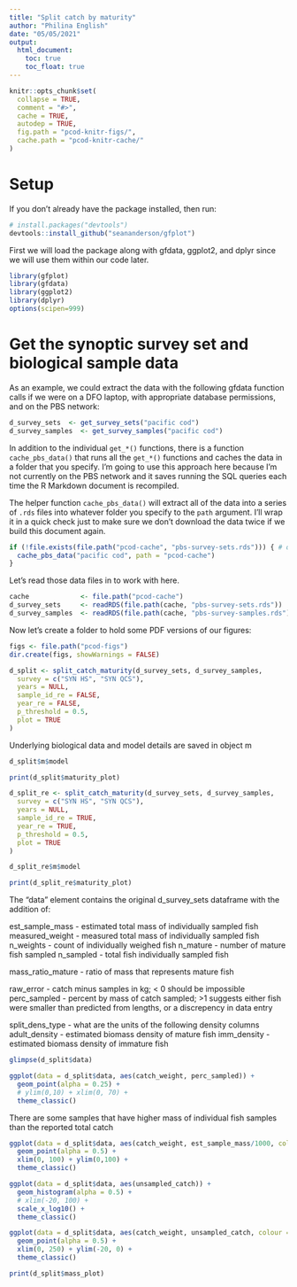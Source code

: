 ```yaml
---
title: "Split catch by maturity"
author: "Philina English"
date: "05/05/2021"
output:
  html_document:
    toc: true
    toc_float: true
---
```


```r
knitr::opts_chunk$set(
  collapse = TRUE,
  comment = "#>",
  cache = TRUE,
  autodep = TRUE,
  fig.path = "pcod-knitr-figs/",
  cache.path = "pcod-knitr-cache/"
)
```

# Setup

If you don't already have the package installed, then run:

```r
# install.packages("devtools")
devtools::install_github("seananderson/gfplot")
```

First we will load the package along with gfdata, ggplot2, and dplyr since we will use them within our code later.

```r
library(gfplot)
library(gfdata)
library(ggplot2)
library(dplyr)
options(scipen=999)
```


# Get the synoptic survey set and biological sample data 

As an example, we could extract the data with the following gfdata function calls if we were on a DFO laptop, with appropriate database permissions, and on the PBS network:


```r
d_survey_sets  <- get_survey_sets("pacific cod")
d_survey_samples  <- get_survey_samples("pacific cod")
```

In addition to the individual `get_*()` functions, there is a function `cache_pbs_data()` that runs all the `get_*()` functions and caches the data in a folder that you specify. I'm going to use this approach here because I'm not currently on the PBS network and it saves running the SQL queries each time the R Markdown document is recompiled.

The helper function `cache_pbs_data()` will extract all of the data into a series of `.rds` files into whatever folder you specify to the `path` argument. I'll wrap it in a quick check just to make sure we don't download the data twice if we build this document again.

```r
if (!file.exists(file.path("pcod-cache", "pbs-survey-sets.rds"))) { # quick check for speed
  cache_pbs_data("pacific cod", path = "pcod-cache")
}
```

Let's read those data files in to work with here.

```r
cache             <- file.path("pcod-cache")
d_survey_sets     <- readRDS(file.path(cache, "pbs-survey-sets.rds"))
d_survey_samples  <- readRDS(file.path(cache, "pbs-survey-samples.rds"))
```

Now let's create a folder to hold some PDF versions of our figures:

```r
figs <- file.path("pcod-figs")
dir.create(figs, showWarnings = FALSE)
```


```r
d_split <- split_catch_maturity(d_survey_sets, d_survey_samples, 
  survey = c("SYN HS", "SYN QCS"),
  years = NULL, 
  sample_id_re = FALSE, 
  year_re = FALSE,
  p_threshold = 0.5,
  plot = TRUE
)
```


Underlying biological data and model details are saved in object m

```r
d_split$m$model
```

```r
print(d_split$maturity_plot)
```



```r
d_split_re <- split_catch_maturity(d_survey_sets, d_survey_samples, 
  survey = c("SYN HS", "SYN QCS"),
  years = NULL, 
  sample_id_re = TRUE, 
  year_re = TRUE,
  p_threshold = 0.5,
  plot = TRUE
)
```

```r
d_split_re$m$model
```


```r
print(d_split_re$maturity_plot)
```


The "data" element contains the original d_survey_sets dataframe with the addition of:

est_sample_mass - estimated total mass of individually sampled fish
measured_weight - measured total mass of individually sampled fish
n_weights - count of individually weighed fish
n_mature - number of mature fish sampled
n_sampled - total fish individually sampled fish

mass_ratio_mature - ratio of mass that represents mature fish

raw_error - catch minus samples in kg; < 0 should be impossible
perc_sampled - percent by mass of catch sampled; >1 suggests either fish were smaller than predicted from lengths, or a discrepency in data entry  

split_dens_type - what are the units of the following density columns
adult_density - estimated biomass density of mature fish
imm_density - estimated biomass density of immature fish


```r
glimpse(d_split$data)
```

```r
ggplot(data = d_split$data, aes(catch_weight, perc_sampled)) +
  geom_point(alpha = 0.25) +
  # ylim(0,10) + xlim(0, 70) +
  theme_classic()
```

There are some samples that have higher mass of individual fish samples than the reported total catch

```r
ggplot(data = d_split$data, aes(catch_weight, est_sample_mass/1000, colour = n_sampled-n_weights)) +
  geom_point(alpha = 0.5) +
  xlim(0, 100) + ylim(0,100) +
  theme_classic()
```

```r
ggplot(data = d_split$data, aes(unsampled_catch)) +
  geom_histogram(alpha = 0.5) +
  # xlim(-20, 100) +
  scale_x_log10() +
  theme_classic()
```

```r
ggplot(data = d_split$data, aes(catch_weight, unsampled_catch, colour = n_sampled-n_weights)) +
  geom_point(alpha = 0.5) +
  xlim(0, 250) + ylim(-20, 0) +
  theme_classic()
```

```r
print(d_split$mass_plot)
```
